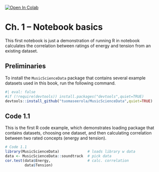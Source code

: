 
<a href="https://colab.research.google.com/github/tuomaseerola/emr/blob/master/Chapter1.ipynb" target="_parent"><img src="https://colab.research.google.com/assets/colab-badge.svg" alt="Open In Colab"/></a>

# Ch. 1 – Notebook basics

This first notebook is just a demonstration of running R in notebook calculates the correlation between ratings of energy and tension from an existing dataset.

## Preliminaries

To install the `MusicScienceData` package that contains several example datasets used in this book, run the following command.

```r
#| eval: false
#if (!require(devtools)) install.packages("devtools",quiet=TRUE)
devtools::install_github("tuomaseerola/MusicScienceData",quiet=TRUE)
```

## Code 1.1

This is the first R code example, which demonstrates loading package that contains datasets, choosing one dataset, and then calculating correlation between two rated concepts (energy and tension).

```r
# Code 1.1
library(MusicScienceData)             # loads library w data
data <- MusicScienceData::soundtrack  # pick data
cor.test(data$Energy,                 # calc. correlation
         data$Tension)
```
